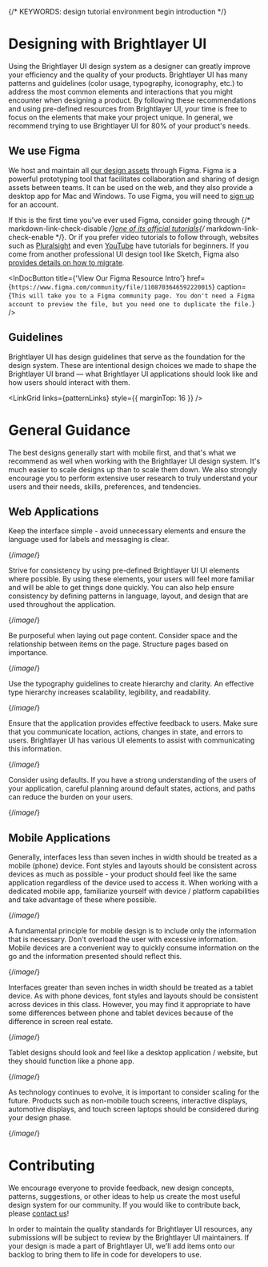 
{/* KEYWORDS: design tutorial environment begin introduction  */}

# Designing with Brightlayer UI

Using the Brightlayer UI design system as a designer can greatly improve your efficiency and the quality of your products. Brightlayer UI has many patterns and guidelines (color usage, typography, iconography, etc.) to address the most common elements and interactions that you might encounter when designing a product. By following these recommendations and using pre-defined resources from Brightlayer UI, your time is free to focus on the elements that make your project unique. In general, we recommend trying to use Brightlayer UI for 80% of your product's needs.

## We use Figma

We host and maintain all [our design assets](/resources/designer) through Figma. Figma is a powerful prototyping tool that facilitates collaboration and sharing of design assets between teams. It can be used on the web, and they also provide a desktop app for Mac and Windows. To use Figma, you will need to [sign up](https://www.figma.com/) for an account.

If this is the first time you've ever used Figma, consider going through {/* markdown-link-check-disable */}[one of its official tutorials](https://help.figma.com/hc/en-us/sections/4405269443991-Figma-for-Beginners-tutorial){/* markdown-link-check-enable */}. Or if you prefer video tutorials to follow through, websites such as [Pluralsight](https://www.pluralsight.com/courses/figma-getting-started) and even [YouTube](https://www.youtube.com/watch?v=g6rQFP9zCAM) have tutorials for beginners. If you come from another professional UI design tool like Sketch, Figma also [provides details on how to migrate](https://www.figma.com/best-practices/what-to-expect-when-moving-from-sketch-to-figma/).

<InDocButton
    title={'View Our Figma Resource Intro'}
    href={`https://www.figma.com/community/file/1108703646592220015`}
    caption={`This will take you to a Figma community page. You don't need a Figma account to preview the file, but you need one to duplicate the file.`}
/>

## Guidelines

Brightlayer UI has design guidelines that serve as the foundation for the design system. These are intentional design choices we made to shape the Brightlayer UI brand — what Brightlayer UI applications should look like and how users should interact with them.

<LinkGrid links={patternLinks} style={{ marginTop: 16 }} />

<Divider />

# General Guidance

The best designs generally start with mobile first, and that's what we recommend as well when working with the Brightlayer UI design system. It's much easier to scale designs up than to scale them down. We also strongly encourage you to perform extensive user research to truly understand your users and their needs, skills, preferences, and tendencies.

## Web Applications

Keep the interface simple - avoid unnecessary elements and ensure the language used for labels and messaging is clear.

{/*image*/}

Strive for consistency by using pre-defined Brightlayer UI UI elements where possible. By using these elements, your users will feel more familiar and will be able to get things done quickly. You can also help ensure consistency by defining patterns in language, layout, and design that are used throughout the application.

{/*image*/}

Be purposeful when laying out page content. Consider space and the relationship between items on the page. Structure pages based on importance.

{/*image*/}

Use the typography guidelines to create hierarchy and clarity. An effective type hierarchy increases scalability, legibility, and readability.

{/*image*/}

Ensure that the application provides effective feedback to users. Make sure that you communicate location, actions, changes in state, and errors to users. Brightlayer UI has various UI elements to assist with communicating this information.

{/*image*/}

Consider using defaults. If you have a strong understanding of the users of your application, careful planning around default states, actions, and paths can reduce the burden on your users.

{/*image*/}

## Mobile Applications

Generally, interfaces less than seven inches in width should be treated as a mobile (phone) device. Font styles and layouts should be consistent across devices as much as possible - your product should feel like the same application regardless of the device used to access it. When working with a dedicated mobile app, familiarize yourself with device / platform capabilities and take advantage of these where possible.

{/*image*/}

A fundamental principle for mobile design is to include only the information that is necessary. Don't overload the user with excessive information. Mobile devices are a convenient way to quickly consume information on the go and the information presented should reflect this.

{/*image*/}

Interfaces greater than seven inches in width should be treated as a tablet device. As with phone devices, font styles and layouts should be consistent across devices in this class. However, you may find it appropriate to have some differences between phone and tablet devices because of the difference in screen real estate.

{/*image*/}

Tablet designs should look and feel like a desktop application / website, but they should function like a phone app.

{/*image*/}

As technology continues to evolve, it is important to consider scaling for the future. Products such as non-mobile touch screens, interactive displays, automotive displays, and touch screen laptops should be considered during your design phase.

{/*image*/}

<Divider style={{}} />

# Contributing

We encourage everyone to provide feedback, new design concepts, patterns, suggestions, or other ideas to help us create the most useful design system for our community. If you would like to contribute back, please [contact us](/community/contactus)!

In order to maintain the quality standards for Brightlayer UI resources, any submissions will be subject to review by the Brightlayer UI maintainers. If your design is made a part of Brightlayer UI, we'll add items onto our backlog to bring them to life in code for developers to use.
